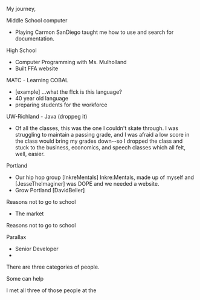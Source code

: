 My journey,

Middle School computer

- Playing Carmon SanDiego taught me how to use and search for documentation.

High School

- Computer Programming with Ms. Mulholland
- Built FFA website

MATC - Learning COBAL

- [example] ...what the f!ck is this language?
- 40 year old language
- preparing students for the workforce

UW-Richland - Java (droppeg it)
- Of all the classes, this was the one I couldn't skate through. I was struggling to maintain a passing grade, and I was afraid a low score in the class would bring my grades down--so I dropped the class and stuck to the business, economics, and speech classes which all felt, well, easier.

Portland
- Our hip hop group [InkreMentals] Inkre:Mentals, made up of myself and [JesseTheImaginer] was DOPE and we needed a website.
- Grow Portland [DavidBeller]


Reasons not to go to school

- The market

Reasons not to go to school

Parallax

- Senior Developer
-

There are three categories of people.

Some can help

I met all three of those people at the
